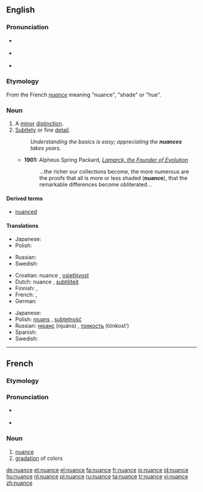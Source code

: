 {{was wotd|2007|February|1}}
{{wikipedia|dab=nuance}}
{{also|Nuance}}
==English==

===Pronunciation===
* {{a|RP}} {{IPA|/ˈnjuː.ɑːns/}}
* {{a|GenAm}} {{IPA|/ˈnuː.ɑːns/}}
* {{audio|en-us-nuance.ogg|Audio (US)}}

===Etymology===
From the French ''[[#French|nuance]]'' meaning "nuance", "shade" or "hue".

===Noun===
{{en-noun}}

# A [[minor]] [[distinction]].
# [[subtle|Subtlety]] or fine [[detail]].
#: ''Understanding the basics is easy; appreciating the '''nuances''' takes years.''
#* '''1901:''' Alpheus Spring Packard, ''[http://books.google.com/books?vid=OCLC01513448&id=ZkB59HbB7VYC&pg=PA263&lpg=PA263&dq=nuance+date:1850-1950&as_brr=1 Lamarck, the Founder of Evolution]''
#*: ...the richer our collections become, the more numerous are the proofs that all is more or less shaded ('''nuance'''), that the remarkable differences become obliterated...

====Derived terms====
* [[nuanced]]

====Translations====
{{trans-top|minor distinction}}
* Japanese: {{t|ja|ニュアンス|tr=nyuansu}}
* Polish: {{t|pl|niuans|m}}
{{trans-mid}}
* Russian: {{t+|ru|нюанс|m|tr=njuáns}}
* Swedish: {{t-|sv|nyans|c}}
{{trans-bottom}}

{{trans-top|subtlety or fine detail}}
* Croatian: nuance {{f}}, [[osjetljivost]] {{f}}
* Dutch: nuance {{f}}, [[subtiliteit]] {{f}}
* Finnish: {{t+|fi|nyanssi}}, {{t-|fi|vivahde}}
* French: {{t+|fr|nuance|f}}, {{t+|fr|subtilité|f}}
* German: {{t-|de|Nuance|f}}
{{trans-mid}}
* Japanese: {{t|ja|ニュアンス|tr=nyuansu}}
* Polish: [[niuans ]] {{m}}, [[subtelność]] {{f}}
* Russian: [[нюанс]] (njuáns) {{m}}, [[тонкость]] (tónkost’) {{f}}
* Spanish: {{t-|es|matiz|f}}
* Swedish: {{t-|sv|nyans|c}}
{{trans-bottom}}

----

==French==

===Etymology===
{{suffix|nuer|ance|lang=fr}}

===Pronunciation===
* {{IPA|/ny.ɑ̃s/|lang=fr}}
*: {{audio|Fr-nuance.ogg|Audio (France)}}
* {{homophones|nuances}}

===Noun===
{{fr-noun|f}}

# [[#Noun|nuance]]
# [[gradation]] of colors

[[de:nuance]]
[[et:nuance]]
[[el:nuance]]
[[fa:nuance]]
[[fr:nuance]]
[[io:nuance]]
[[id:nuance]]
[[hu:nuance]]
[[nl:nuance]]
[[pl:nuance]]
[[ru:nuance]]
[[ta:nuance]]
[[tr:nuance]]
[[vi:nuance]]
[[zh:nuance]]